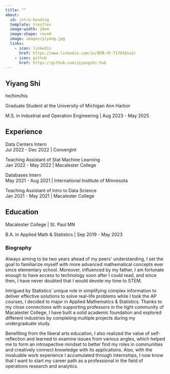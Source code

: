 ```yaml
---
title: ""
about:
  id: intro-heading
  template: trestles
  image-width: 20em
  image-shape: round
  image: images/yiyang.jpg
  links:
    - icon: linkedin
      href: https://www.linkedin.com/in/易扬-时-7179161a2/
    - icon: github
      href: https://github.com/yiyangshi-hub
---
```


::: {#intro-heading}
## Yiyang Shi

he/him/his

Graduate Student at the University of Michigan Ann Harbor

M.S. in Industrial and Operation Engineering \| Aug 2023 - May 2025

## Experience

Data Centers Intern<br> Jul 2022 - Dec 2022 \| Convergint

Teaching Assistant of Stat Machine Learning<br> Jan 2022 - May 2022 \| Macalester College

Databases Intern<br> May 2021 - Aug 2021 \| International Institute of Minnesota

Teaching Assistant of Intro to Data Science<br> Jan 2021 - May 2021 \| Macalester College

## Education

Macalester College \| St. Paul MN<br>

B.A. in Applied Math & Statistics \| Sep 2019 - May 2023
:::

### Biography

Always aiming to be two years ahead of my peers\' understanding, I set the goal to familiarize myself with more advanced mathematical concepts ever since elementary school. Moreover, influenced by my father, I am fortunate enough to have access to technology soon after I could read, and since then, I have never doubted that I would devote my time to STEM.

Intrigued by Statistics' unique role in simplifying complex information to deliver effective solutions to solve real-life problems while I took the AP courses, I decided to major in Applied Mathematics & Statistics. Thanks to my close connections with supporting professors in the tight community of Macalester College, I have built a solid academic foundation and explored different industries by completing multiple projects during my undergraduate study.

Benefiting from the liberal arts education, I also realized the value of self-reflection and learned to examine issues from various angles, which helped me to form an introspective mindset to better find my roles in communities and creatively connect knowledge with its applications. Also, with the invaluable work experience I accumulated through internships, I now know that I want to start my career path as a professional in the field of operations research and analytics.
